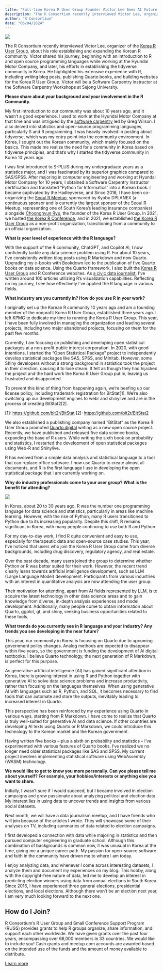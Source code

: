 ```yaml
---
title: "Full-time Korea R User Group Founder Victor Lee Sees AI Future for R and Quarto Textbooks"
description: "The R Consortium recently interviewed Victor Lee, organizer of the Korea R User Group, about his role establishing and expanding the Korean R community."
author: "R Consortium"
date: "06/04/2024"
---
```


![](victor.png)

The R Consortium recently interviewed Victor Lee, organizer of the [Korea R User Group](https://r2bit.com/), about his role establishing and expanding the Korean R community. Victor shared his journey, beginning with an introduction to R and open source programming languages while working at the Hyundai Motor Company, and later, his efforts in establishing the tidyverse community in Korea. He highlighted his extensive experience with R, including writing blog posts, publishing Quarto books, and building websites for the Korea R User Group. Victor will be a Software Carpentry instructor at the Software Carpentry Workshops at Sejong University. 

**Please share about your background and your involvement in the R Community.**

  
My first introduction to our community was about 10 years ago, and it wasn’t a good experience. I used to work at the Hyundai Motor Company at that time and was intrigued by the [software carpentry](https://software-carpentry.org/scf/history/) led by Greg Wilson. I also delved into statistics and open-source programming languages, particularly S and R programming. I was heavily involved in posting about tidyverse, which was my entry point into the community environment. In Korea, I sought out the Korean community, which mainly focused on the basics. This made me realize the need for a community in Korea based on tidyverse principles, and that’s why I started the tidyverse community in Korea 10 years ago.

I was first introduced to S-PLUS during my undergraduate years as a statistics major, and I was fascinated by its superior graphics compared to SAS/SPSS. After majoring in computer engineering and working at Hyundai Motor Company for 10 years, I obtained a Software Carpentry Instructor certification and translated “Python for Informatics” into a Korean book. I became captivated by the Hadleyverse, and Since 2016, I have been co-organizing the [Seoul R Meetup](https://r2bit.com/seoul-r/), sponsored by Kyobo DPLANEX (a continuous sponsor and is currently the largest sponsor of the Seoul R Meetup, representing one of South Korea’s leading insurance companies) alongside [Choonghyun Ryu](https://www.linkedin.com/in/choonghyun-ryu-10a95726/), the founder of the Korea R User Group. In 2021, we hosted [the Korea R Conference](https://use-r.kr/), and in 2021, we established [the Korea R User Group](https://r2bit.com/) as a non-profit organization, transitioning from a community to an official organization.

**What is your level of experience with the R language?**

With the support of the R community, ChatGPT, and Copilot AI, I now confidently tackle any data science problem using R. For about 10 years, I’ve consistently written blog posts using R Markdown and now Quarto. Upgrading my e-books with Bookdown led to the publication of five Quarto books on data science. Using the Quarto framework, I also built the [Korea R User Group](https://github.com/bit2r) and R Conference websites. As [a civic data journalist](https://www.ohmynews.com/NWS_Web/iRoom/index.aspx?MEM_CD=00785603), I’ve written around 100 articles utilizing R’s visualization capabilities. Reflecting on my journey, I see how effectively I’ve applied the R language in various fields.

**What industry are you currently in? How do you use R in your work?**

I originally set up the Korean R community 10 years ago and am a founding member of the nonprofit Korea R User Group, established three years ago. I left KPMG to dedicate my time to running the Korea R User Group. This year, I have been fully involved in managing the organization and leading several projects, including two major abandoned projects, focusing on them for the past few months.

Currently, I am focusing on publishing and developing open statistical packages at a non-profit public interest corporation. In 2020, with good intentions, I started the “Open Statistical Package” project to independently develop statistical packages like SAS, SPSS, and Minitab. However, some Shiny developers without a strong background in statistics took the project in their direction, causing it to lose steam. It felt as though they had hijacked the project and the hard work the Korea R User Group put in, leaving us frustrated and disappointed. 

To prevent this kind of thing from happening again, we’re beefing up our license policy, including trademark registration for BitStat\[1\]. We’re also switching up our development engines to webr and shinylive and are in the process of creating BitStat2\[2\].

\[1\]: [https://github.com/bit2r/BitStat](https://github.com/bit2r/BitStat) \[2\]: [https://github.com/bit2r/BitStat2](https://github.com/bit2r/BitStat2)

We also established a publishing company named “BitStat” as the Korea R User Group promoted [Quarto digital](https://github.com/bit2r/bitPublish) writing as a new open source project. Recently, we have published and released five data science books, expanding the base of R users. While writing the sixth book on probability and statistics, I restarted the development of open statistical packages using Web-R and Shinylive.

R has evolved from a simple data analysis and statistical language to a tool that can replace office software. I now use Quarto to create almost all documents, and R is the first language I use in developing the open statistical package that I am currently working on.

**Why do industry professionals come to your user group? What is the benefit for attending?**

![](krusergroup.jpg)

In Korea, about 20 to 30 years ago, R was the number one programming language for data science and statistics, particularly in areas like machine learning. However, with the rise of Python, many R users transitioned to Python due to its increasing popularity. Despite this shift, R remains significant in Korea, with many people continuing to use both R and Python.

For my day-to-day work, I find R quite convenient and easy to use, especially for therapeutic data and open-source case studies. This year, I’ve noticed that users who join the Korea R User Group come from diverse backgrounds, including drug discovery, regulatory agency, and real estate.

Over the past decade, many users joined the group to determine whether Python or R was better suited for their work. However, the recent trend clearly leans towards artificial intelligence development, such as LLM (Large Language Model) development. Participants from various industries with an interest in quantitative analysis are now attending the user group.

Their motivation for attending, apart from AI fields represented by LLM, is to acquire the latest technology in other data science areas and to gain knowledge from diverse, in-depth analysis experiences and model development. Additionally, many people come to obtain information about Quarto, ggplot, gt, and shiny, seeking business opportunities related to these tools.

**What trends do you currently see in R language and your industry? Any trends you see developing in the near future?**

This year, our community in Korea is focusing on Quarto due to upcoming government policy changes. Analog methods are expected to disappear within five years, so the government is funding the development of AI digital textbooks. I believe Quarto technology, the next generation of R Markdown, is perfect for this purpose.

As generative artificial intelligence (AI) has gained significant attention in Korea, there is growing interest in using R and Python together with generative AI to solve data science problems and increase productivity, rather than focusing on the languages themselves. When using generative AI with languages such as R, Python, and SQL, it becomes necessary to find tools that can automate and store the outputs, inevitably leading to increased interest in Quarto.

This perspective has been reinforced by my experience using Quarto in various ways, starting from R Markdown. I have come to realize that Quarto is truly well-suited for generative AI and data science. If other countries are developing AI texts using Quarto or R Markdown, we could introduce this technology to the Korean market and the Korean government. 

Having written five books – plus a sixth on probability and statistics – I’ve experimented with various features of Quarto books. I’ve realized we no longer need older statistical packages like SAS and SPSS. My current project involves implementing statistical software using WebAssembly (WASM) technology.

**We would like to get to know you more personally. Can you please tell me about yourself? For example, your hobbies/interests or anything else you want to share.**  

Initially, I wasn’t sure if I would succeed, but I became involved in election campaigns and grew passionate about analyzing political and election data. My interest lies in using data to uncover trends and insights from various social datasets.

Next month, we will have a data journalism meetup, and I have friends who will join because of the articles I wrote. They will showcase some of their analyses on TV, including summaries of data related to election campaigns.

I first developed a connection with data while majoring in statistics and then pursued computer engineering in graduate school. Although this combination of backgrounds is common now, it was unusual in Korea at the time, giving me a unique career path. My passion for open-source software and faith in the community have driven me to where I am today.

I enjoy analyzing data, and whenever I come across interesting datasets, I analyze them and document my experiences on my blog. This hobby, along with the copyright-free nature of data, led me to develop an interest in predicting election winners using data from annual elections in South Korea. Since 2016, I have experienced three general elections, presidential elections, and local elections. Although there won’t be an election next year, I am very much looking forward to the next one.

## How do I Join?

R Consortium’s R User Group and Small Conference Support Program (RUGS) provides grants to help R groups organize, share information, and support each other worldwide. We have given grants over the past four years, encompassing over 68,000 members in 33 countries. We would like to include you! Cash grants and meetup.com accounts are awarded based on the intended use of the funds and the amount of money available to distribute.

[Learn more](../../all-projects/rugsprogram.html)
